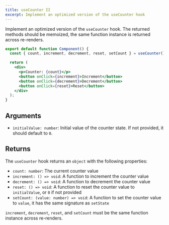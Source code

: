 ```yaml
---
title: useCounter II
excerpt: Implement an optimized version of the useCounter hook
---
```


Implement an optimized version of the `useCounter` hook. The returned methods should be memoized, the same function instance is returned across re-renders.

```jsx
export default function Component() {
  const { count, increment, decrement, reset, setCount } = useCounter();

  return (
    <div>
      <p>Counter: {count}</p>
      <button onClick={increment}>Increment</button>
      <button onClick={decrement}>Decrement</button>
      <button onClick={reset}>Reset</button>
    </div>
  );
}
```

## Arguments

- `initialValue: number`: Initial value of the counter state. If not provided, it should default to `0`.

## Returns

The `useCounter` hook returns an `object` with the following properties:

- `count: number`: The current counter value
- `increment: () => void`: A function to increment the counter value
- `decrement: () => void`: A function to decrement the counter value
- `reset: () => void`: A function to reset the counter value to `initialValue`, or `0` if not provided
- `setCount: (value: number) => void`: A function to set the counter value to `value`, it has the same signature as `setState`

`increment`, `decrement`, `reset`, and `setCount` must be the same function instance across re-renders.
